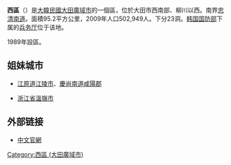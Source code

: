 {{about|韓國大田的行政區|其他國家或地區的行政區劃|西區}}
{{Infobox settlement
| name                    = 西區
| native_name_lang        = 韓語
| translit_lang1          = [[韓語|韓語]] 
| settlement_type         = [[韩国行政区划|自治區]]
| translit_lang1_type1    = [[諺文|諺文]]
| translit_lang1_info1    = 서구
| translit_lang1_type2    = [[朝鮮漢字|漢字]]
| translit_lang1_info2    = 西區
| translit_lang1_type3    = {{nowrap|[[文化观光部2000年式|文化观光部2000年式]]}}
| translit_lang1_info3    = Seo-gu
| translit_lang1_type4    = {{nowrap|[[馬科恩-賴肖爾表記法|馬科恩-賴肖爾表記法]]}}
| translit_lang1_info4    = Sǒ-gu
| image_skyline           = Daejeon City Hall.jpg
| image_caption           = 大田市廳
| image_flag              = Flag of Seogu, Daejeon.svg
| image_map               = Seo-gu_DAEJEON.PNG
| map_caption             = 西區在大田廣域市的位置
| subdivision_type        = 國家
| subdivision_name        = {{ROK}}
| subdivision_type1       = [[朝鮮地區|地區]]
| subdivision_name1       = [[湖西地方|湖西地方]]
| subdivision_type2       = 省級行政區
| subdivision_name2       = [[大田廣域市|大田廣域市]]
| parts_type              = 行政區劃
| parts                   = 23[[行政洞|行政洞]]、28[[法定洞|法定洞]]
| area_total_km2          = 95.48
| population_total        = 473,365
| population_density_km2  = auto
| population_as_of        = 2021年
| governing_body          = 西區廳
| leader_title            = 區廳長
| leader_name			  = {{link-ko|張鍾泰|장종태}}
| leader_party            = {{MPK}}
| leader_title1           = 國會議員
| leader_name1			  = {{ubl|甲：[[朴炳錫|朴炳錫]]{{small|（{{NONP}}）}}|乙：[[朴範界|朴範界]]{{small|（{{MPK}}）}}}}
}}

'''西區'''（{{kor|諺=서구|漢=西區|羅=Seo gu|f=y}}）是[[大韓民國|大韓民國]][[大田廣域市|大田廣域市]]的一個區，位於大田市西南部、柳川以西。南界[[忠清南道|忠清南道]]。面積95.2平方公里，2009年人口502,949人。下分23洞。[[韩国国防部|韩国国防部]]下属的[[兵务厅|兵务厅]]位于该地。

1989年設區。

==姐妹城市==
*{{ROK}}[[江原道_(韓國)|江原道]][[江陵市|江陵市]]、[[慶尚南道|慶尚南道]][[咸陽郡|咸陽郡]]
*{{PRC}}[[浙江省|浙江省]][[溫嶺市|溫嶺市]]
==外部链接==
* [https://web.archive.org/web/20060822145221/http://www.seogu.go.kr/ 中文官網]

{{大田廣域市行政區劃}}

[[Category:西區_(大田廣域市)|Category:西區 (大田廣域市)]]